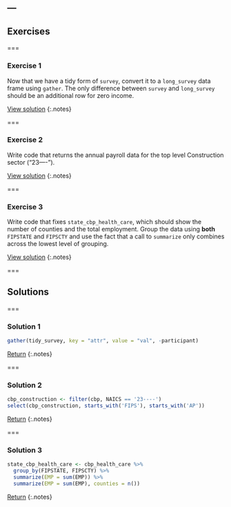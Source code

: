 ---
---

## Exercises

===

### Exercise 1

Now that we have a tidy form of `survey`, convert it to a `long_survey` data frame
using `gather`. The only difference between `survey` and `long_survey` should be
an additional row for zero income.

[View solution](#solution-1)
{:.notes}

===

### Exercise 2

Write code that returns the annual payroll data for the top level Construction
sector ("23----").

[View solution](#solution-2)
{:.notes}

===

### Exercise 3

Write code that fixes `state_cbp_health_care`, which should show the number
of counties and the total employment. Group the data using **both** `FIPSTATE`
and `FIPSCTY` and use the fact that a call to `summarize` only combines across
the lowest level of grouping.

[View solution](#solution-3)
{:.notes}

===
<!--

### Exercise 4

A "pivot table" is a transformation of tidy data into a wide summary table. First, data are summarized by *two* grouping factors, then one of these is "pivoted" into columns. Starting from the `animals` data frame, chain a `group_by` and `summarize` transformation into a [tidyr](){:.rlib} `spread` function to get the number of individuals counted in each month (as three columns) by species (as rows).

===
-->

## Solutions

===

### Solution 1

```r
gather(tidy_survey, key = "attr", value = "val", -participant)
```

[Return](#exercise-1)
{:.notes}

===

### Solution 2

```r
cbp_construction <- filter(cbp, NAICS == '23----')
select(cbp_construction, starts_with('FIPS'), starts_with('AP'))
```

[Return](#exercise-2)
{:.notes}

===

### Solution 3

```r
state_cbp_health_care <- cbp_health_care %>%
  group_by(FIPSTATE, FIPSCTY) %>%
  summarize(EMP = sum(EMP)) %>%
  summarize(EMP = sum(EMP), counties = n())
```

[Return](#exercise-3)
{:.notes}

<!--
===

### Solution 4

```r
group_by(animals, species_id, month) %>%
  summarize(count = n()) %>%
  spread(key = month, value = count, fill = 0)
```

[Return](#exercise-4)
{:.notes}
-->